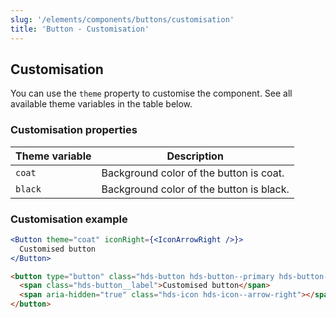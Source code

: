 ```yaml
---
slug: '/elements/components/buttons/customisation'
title: 'Button - Customisation'
---
```



## Customisation

You can use the `theme` property to customise the component. See all available theme variables in the table below.

### Customisation properties

| Theme variable     | Description                              |
| ------------------ | ---------------------------------------- |
| <code>coat</code>  | Background color of the button is coat.  |
| <code>black</code> | Background color of the button is black. |


### Customisation example

<Playground>


```jsx
<Button theme="coat" iconRight={<IconArrowRight />}>
  Customised button
</Button>
```

```html
<button type="button" class="hds-button hds-button--primary hds-button--theme-coat">
  <span class="hds-button__label">Customised button</span>
  <span aria-hidden="true" class="hds-icon hds-icon--arrow-right"></span>
</button>
```

</Playground>


